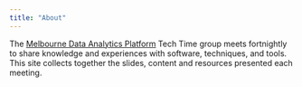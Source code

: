 ```yaml
---
title: "About"
---
```


The [Melbourne Data Analytics Platform](https://mdap.unimelb.edu.au) Tech Time group meets fortnightly to share knowledge and experiences with software, techniques, and tools. This site collects together the slides, content and resources presented each meeting.
